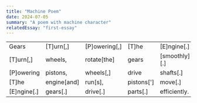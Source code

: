 ```yaml
---
title: "Machine Poem"
date: 2024-07-05
summary: "A poem with machine character"
relatedEssay: "first-essay"
---
```



<div style={{
  fontFamily: 'monospace',
  whiteSpace: 'pre',
  backgroundColor: '#f5f5f5',
  padding: '1em',
  borderRadius: '5px',
  fontSize: '14px',
  lineHeight: '1.5'
}}>
  <table style={{ borderCollapse: 'collapse', width: '100%' }}>
    <tbody>
      <tr><td>Gears</td><td>[T]urn[,]</td><td>[P]owering[,]</td><td>[T]he</td><td>[E]ngine[.]</td></tr>
      <tr><td>[T]urn[,]</td><td>wheels,</td><td>rotate[the]</td><td>gears</td><td>[smoothly][.]</td></tr>
      <tr><td>[P]owering</td><td>pistons,</td><td>wheels[,]</td><td>drive</td><td>shafts[.]</td></tr>
      <tr><td>[T]he</td><td>engine[and]</td><td>run[s],</td><td>pistons[']</td><td>move[.]</td></tr>
      <tr><td>[E]ngine[.]</td><td>gears[.]</td><td>drive[.]</td><td>parts[.]</td><td>efficiently.</td></tr>
    </tbody>
  </table>
</div>